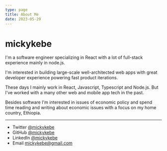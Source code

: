 ```yaml
---
type: page
title: About Me
date: 2023-05-29
---
```


# mickykebe

I'm a software engineer specializing in React with a lot of full-stack experience mainly in node.js.

I'm interested in building large-scale well-architected web apps with great developer experience powering fast product iterations.

These days I mainly work in React, Javascript, Typescript and Node.js. But I've worked with a many other web and mobile app tech in the past.

Besides software I'm interested in issues of economic policy and spend time reading and writing about economic issues with a focus on my home country, Ethiopia.

---

- Twitter [@mickykebe](https://twitter.com/mickykebe)
- GitHub [@mickykebe](https://github.com/mickykebe)
- LinkedIn [@mickykebe](https://www.linkedin.com/in/mickykebe/)
- Email mickykebe@gmail.com
